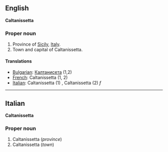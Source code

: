 ==English==
'''Caltanissetta'''

===Proper noun===

#Province of [[Sicily]], [[Italy]].
#Town and capital of Caltanissetta.

====Translations====

*[[Bulgarian]]: [[Калтанисета]] (1,2)
*[[French]]: Caltanissetta (1, 2)
*[[Italian]]: Caltanissetta (1) '' '', Caltanissetta (2) ''f''

----

==Italian==
'''Caltanissetta'''

===Proper noun===

#Caltanissetta (''province'')
#Caltanissetta (''town'')